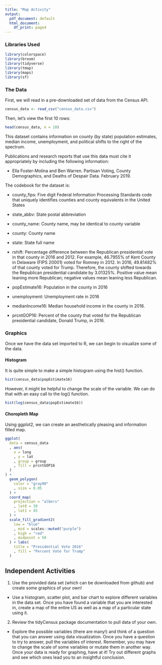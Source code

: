 ```yaml
---
title: "Map Activity"
output:
  pdf_document: default
  html_document:
    df_print: paged
---
```


### Libraries Used
```r
library(colorspace)  
library(broom)        
library(tidyverse)    
library(tmap)
library(maps)
library(sf)
```

### The Data
First, we will read in a pre-downloaded set of data from the Census API.
```r
census_data <- read_csv("census_data.csv")
```

Then, let's view the first 10 rows:
```r
head(census_data, n = 10)
```

This dataset contains information on county (by state) population estimates, median income, unemployment, and political shifts to the right of the spectrum.

Publications and research reports that use this data must cite it appropriately by including the following information:

  * Ella Foster-Molina and Ben Warren. Partisan Voting, County Demographics, and Deaths of Despair Data. February 2019.
  
The codebook for the dataset is:

* county_fips: Five digit Federal Information Processing Standards code that uniquely identifies counties and county equivalents in the United States

* state_abbv: State postal abbreviation

* county_name: County name, may be identical to county variable

* county: County name

* state: State full name

* rshift: Percentage difference between the Republican presidential vote in that county in 2016 and 2012. For example, 46.7955% of Kent County in Delaware (FIPS 20001) voted for Romney in 2012. In 2016, 49.81482% of that county voted for Trump. Therefore, the county shifted towards the Republican presidential candidate by 3.01325%. Positive value mean leaning more Republican; negative values mean leaning less Republican. 

* popEstimate16: Population in the county in 2016 

* unemployment: Unemployment rate in 2016

* medianIncome16: Median household income in the county in 2016.

* prcntGOP16: Percent of the county that voted for the Republican presidential candidate, Donald Trump, in 2016.

### Graphics
Once we have the data set imported to R, we can begin to visualize some of the data.

#### Histogram

It is quite simple to make a simple histogram using the hist() function.

```r
hist(census_data$popEstimate16)
```

However, it might be helpful to change the scale of the variable. We can do that with an easy call to the log() function.
```r
hist(log(census_data$popEstimate16))
```

#### Choropleth Map

Using ggplot2, we can create an aesthetically pleasing and information filled map.

```r
ggplot(
  data = census_data
  , aes(
    x = long
    , y = lat
    , group = group
    , fill = prcntGOP16
  )
) +
  geom_polygon(
    color = "gray90"
    , size = 0.05
  ) + 
  coord_map(
    projection = "albers"
    , lat0 = 39
    , lat1 = 45
  ) +
  scale_fill_gradient2(
    low = "blue"
    , mid = scales::muted("purple")
    , high = "red"
    , midpoint = 50
  ) + labs(
    title = "Presidential Vote 2016"
    , fill = "Percent Vote for Trump"
  ) 
```


## Independent Activities
1. Use the provided data set (which can be downloaded from github) and create some graphics of your own! 
- Use a histogram, scatter plot, and bar chart to explore different variables in the data set. Once you have found a variable that you are interested in, create a map of the entire US as well as a map of a particular state using it.
2. Review the tidyCensus package documentation to pull data of your own. 
- Explore the possible variables (there are many!) and think of a question that you can answer using data visualization. Once you have a question to try to answer, pull the variables of interest. Remember, you may have to change the scale of some variables or mutate them in another way. Once your data is ready for graphing, have at it! Try out different graphs and see which ones lead you to an insightful conclusion.













